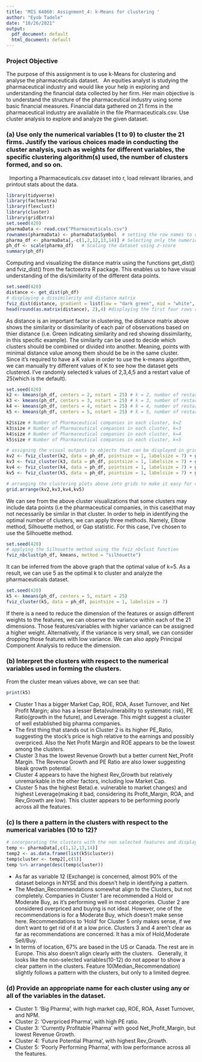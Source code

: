 ```yaml
---
title: 'MIS 64060: Assignment_4: k-Means for clustering '
author: "Eyob Tadele"
date: "10/26/2021"
output:
  pdf_document: default
  html_document: default
---
```


### Project Objective

The purpose of this assignment is to use k-Means for clustering and analyse the pharmaceuticals dataset.
&nbsp;
An equities analyst is studying the pharmaceutical industry and would like your help in exploring and understanding the financial data collected by her firm. Her main objective is to understand the structure of the pharmaceutical industry using some basic financial measures. Financial data gathered on 21 firms in the pharmaceutical industry are available in the file Pharmaceuticals.csv. Use cluster analysis to explore and analyze the given dataset. 

### (a) Use only the numerical variables (1 to 9) to cluster the 21 firms. Justify the various choices made in conducting the cluster analysis, such as weights for different variables, the specific clustering algorithm(s) used, the number of clusters formed, and so on.
&nbsp;
Importing a Pharmaceuticals.csv dataset into r, load relevant libraries, and printout stats about the data.
```r
library(tidyverse)
library(factoextra)
library(flexclust)
library(cluster)
library(gridExtra)
set.seed(420)
pharmaData <- read.csv("Pharmaceuticals.csv")
rownames(pharmaData) <- pharmaData$Symbol  # setting the row names to company acronyms
pharma_df <- pharmaData[,-c(1,2,12,13,14)] # Selecting only the numerical variables of the dataset
ph_df <- scale(pharma_df)   # Scaling the dataset using z-score
summary(ph_df)
```
Computing and visualizing the distance matrix using the functions get_dist() and fviz_dist() from the factoextra R package. This enables us to have visual understanding of the dis/similarity of the different data points.
```r
set.seed(420)
distance <- get_dist(ph_df)
# displaying a dissimilarity and distance matrix
fviz_dist(distance, gradient = list(low = "dark green", mid = "white", high = "red"))
head(round(as.matrix(distance), 2),4) #displaying the first four rows rounded to 2 decimal places
```
As distance is an important factor in clustering, the distance matrix above shows the similarity or dissimilarity of each pair of observations based on thier distance (i.e. Green indicating similarity and red showing dissimilarity, in this specific example). The similarity can be used to decide which clusters should be combined or divided into another. Meaning, points with minimal distance value among them should be be in the same cluster. \
Since it's required to have a K value in order to use the k-means algorithm, we can manually try different values of K to see how the dataset gets clustered. I've randomly selected k values of 2,3,4,5 and a restart value of 25(which is the default). 
```r
set.seed(420)
k2 <- kmeans(ph_df, centers = 2, nstart = 25) # k = 2, number of restarts = 25
k3 <- kmeans(ph_df, centers = 3, nstart = 25) # k = 3, number of restarts = 25
k4 <- kmeans(ph_df, centers = 4, nstart = 25) # k = 4, number of restarts = 25
k5 <- kmeans(ph_df, centers = 5, nstart = 25) # k = 5, number of restarts = 25

k2$size # Number of Pharmaceutical companies in each cluster, k=2
k3$size # Number of Pharmaceutical companies in each cluster, k=3
k4$size # Number of Pharmaceutical companies in each cluster, k=4
k5$size # Number of Pharmaceutical companies in each cluster, k=5

# assigning the visual outputs to objects that can be displayed in grid.arrange function
kv2 <- fviz_cluster(k2, data = ph_df, pointsize = 1, labelsize = 7) + ggtitle("k=2")
kv3 <- fviz_cluster(k3, data = ph_df, pointsize = 1, labelsize = 7) + ggtitle("k=3")
kv4 <- fviz_cluster(k4, data = ph_df, pointsize = 1, labelsize = 7) + ggtitle("k=4")
kv5 <- fviz_cluster(k5, data = ph_df, pointsize = 1, labelsize = 7) + ggtitle("k=5")

# arranging the clustering plots above into grids to make it easy for comparison and readability
grid.arrange(kv2,kv3,kv4,kv5)
```
We can see from the above cluster visualizations that some clusters may include data points (i.e the pharmaceutical companies, in this case)that may not necessarily be similar in that cluster. In order to help in identifying the optimal number of clusters, we can apply three methods. Namely, Elbow method, Silhouette method, or Gap statistic. For this case, I've chosen to use the Silhouette method.
```r
set.seed(420)
# applying the Silhouette method using the fviz_nbclust function
fviz_nbclust(ph_df, kmeans, method = "silhouette")
```
It can be inferred from the above graph that the optimal value of k=5. As a result, we can use 5 as the optimal k to cluster and analyze the pharmaceuticals dataset. 
```r
set.seed(420)
k5 <- kmeans(ph_df, centers = 5, nstart = 25)
fviz_cluster(k5, data = ph_df, pointsize = 1, labelsize = 7)
```
If there is a need to reduce the dimension of the features or assign different weights to the features, we can observe the variance within each of the 21 dimensions. Those features/variables with higher variance can be assigned a higher weight. Alternatively, if the variance is very small, we can consider dropping those features with low variance. We can also apply Principal Component Analysis to reduce the dimension.
&nbsp;

### (b) Interpret the clusters with respect to the numerical variables used in forming the clusters.
From the cluster mean values above, we can see that: \
```r
print(k5)
```
* Cluster 1 has a bigger Market Cap, ROE, ROA, Asset Turnover, and Net Profit Margin; also has a lesser Beta(vulnerability to systematic risk), PE Ratio(growth in the future), and Leverage. This might suggest a cluster of well established big pharma companies. 
* The first thing that stands out in Cluster 2 is its higher PE_Ratio, suggesting the stock's price is high relative to the earnings and possibly overpriced. Also the Net Profit Margin  and ROE appears to be the lowest among the clusters.
* Cluster 3 has the lowest Revenue Growth but a better current Net_Profit Margin. The Revenue Growth and PE Ratio are also lower suggesting bleak growth potential. 
* Cluster 4 appears to have the highest Rev_Growth but relatively unremarkable in the other factors, including low Market Cap.
* Cluster 5 has the highest Beta(i.e. vulnerable to market changes) and highest Leverage(making it bad, considering its Profit_Margin, ROA, and Rev_Growth are low). This cluster appears to be performing poorly across all the features.
&nbsp;

### (c) Is there a pattern in the clusters with respect to the numerical variables (10 to 12)? 
```r
# incorporating the clusters with the non selected features and display the matrix
temp <- pharmaData[,c(1,12,13,14)]
temp2 <- as.data.frame(list(k5$cluster))
temp$cluster <- temp2[,c(1)]
temp %>% arrange(desc(temp$cluster))
```

* As far as variable 12 (Exchange) is concerned, almost 90% of the dataset belongs in NYSE and this doesn't help in identifying a pattern. 
* The Median_Recommendations somewhat align to the Clusters, but not completely. Companies in Cluster 1 are recommended a Hold or Moderate Buy, as it's performing well in most categories. Cluster 2 are considered overpriced and buying is not ideal. However, one of the recommendations is for a Moderate Buy, which doesn't make sense here. Recommendations to 'Hold' for Cluster 5 only makes sense, if we don't want to get rid of it at a low price. Clusters 3 and 4 aren't clear as far as recommendations are concerned. It has a mix of Hold,Moderate Sell/Buy.
* In terms of location, 67% are based in the US or Canada. The rest are in Europe. This also doesn't align clearly with the clusters.
&nbsp;
Generally, it looks like the non-selected variables(10-12) do not appear to show a clear pattern in the clusters. Feature 10(Median_Recommendation) slightly follows a pattern with the clusters, but only to a limited degree.

### (d) Provide an appropriate name for each cluster using any or all of the variables in the dataset.
* Cluster 1: 'Big Pharma', with high market cap, ROE, ROA, Asset Turnover, and NPM.
* Cluster 2: 'Overpriced Pharma', with high PE ratio.
* Cluster 3: 'Currently Profitable Pharma' with good Net_Profit_Margin, but lowest Revenue Growth.
* Cluster 4: 'Future Potential Pharma', with highest Rev_Growth.
* Cluster 5: 'Poorly Performing Pharma', with low performance across all the features.
